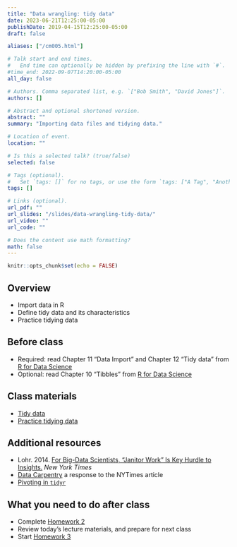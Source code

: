 ```yaml
---
title: "Data wrangling: tidy data"
date: 2023-06-21T12:25:00-05:00
publishDate: 2019-04-15T12:25:00-05:00
draft: false

aliases: ["/cm005.html"]

# Talk start and end times.
#   End time can optionally be hidden by prefixing the line with `#`.
#time_end: 2022-09-07T14:20:00-05:00
all_day: false

# Authors. Comma separated list, e.g. `["Bob Smith", "David Jones"]`.
authors: []

# Abstract and optional shortened version.
abstract: ""
summary: "Importing data files and tidying data."

# Location of event.
location: ""

# Is this a selected talk? (true/false)
selected: false

# Tags (optional).
#   Set `tags: []` for no tags, or use the form `tags: ["A Tag", "Another Tag"]` for one or more tags.
tags: []

# Links (optional).
url_pdf: ""
url_slides: "/slides/data-wrangling-tidy-data/"
url_video: ""
url_code: ""

# Does the content use math formatting?
math: false
---
```


```r
knitr::opts_chunk$set(echo = FALSE)
```

## Overview

* Import data in R 
* Define tidy data and its characteristics
* Practice tidying data

<!--
* Demonstrate how vectors can be read and parsed
* Define various data file formats and functions for importation
-->


## Before class

* Required: read Chapter 11 "Data Import" and Chapter 12 "Tidy data" from [R for Data Science](http://r4ds.had.co.nz/)
* Optional: read Chapter 10 "Tibbles" from [R for Data Science](http://r4ds.had.co.nz/)

## Class materials

* [Tidy data](/notes/tidy-data/)
* [Practice tidying data](/notes/tidy-exercise/)

<!--
* [Importing data into R](/notes/importing-data/)
* [Tidy data](/notes/tidy-data/)
* [Practice tidying data](/notes/tidy-exercise/)
-->

## Additional resources

* Lohr. 2014. [For Big-Data Scientists, "Janitor Work" Is Key Hurdle to Insights.](http://www.nytimes.com/2014/08/18/technology/for-big-data-scientists-hurdle-to-insights-is-janitor-work.html?_r=0) *New York Times*
* [Data Carpentry](http://www.mimno.org/articles/carpentry/) a response to the NYTimes article
* [Pivoting in `tidyr`](https://tidyr.tidyverse.org/articles/pivot.html)

## What you need to do after class

* Complete [Homework 2](/homework/explore-data/)
* Review today’s lecture materials, and prepare for next class
* Start [Homework 3](/homework/wrangle-data/)